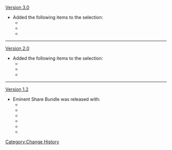 [[Version 3.0]]
* Added the following items to the selection:
** {{Item|Iron Talisman of the Forest Dew}}
** {{Item|Oasis Garden's Kindness}}
** {{Item|Remnant Glow of Scorching Might}}
----
[[Version 2.0]]
* Added the following items to the selection:
** {{Item|Jeweled Branch of a Distant Sea}}
** {{Item|Narukami's Joy}}
** {{Item|Mask of the Tiger's Bite}}
----
[[Version 1.2]]
* Eminent Share Bundle was released with:
** {{Item|Debris of Decarabian's City}}
** {{Item|Boreal Wolf's Cracked Tooth}}
** {{Item|Chains of the Dandelion Gladiator}}
** {{Item|Lustrous Stone from Guyun}}
** {{Item|Mist Veiled Mercury Elixir}}
** {{Item|Piece of Aerosiderite}}
<noinclude>[[Category:Change History]]</noinclude>
